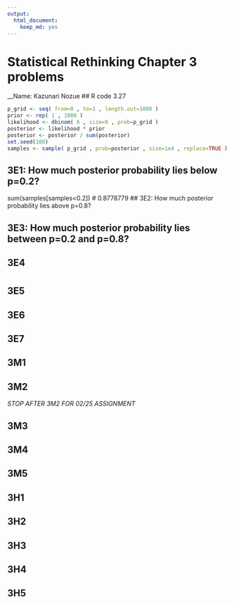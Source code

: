 ```yaml
---
output:
  html_document:
    keep_md: yes
---
```

# Statistical Rethinking Chapter 3 problems

__Name: Kazunari Nozue
## R code 3.27
```r
p_grid <- seq( from=0 , to=1 , length.out=1000 )
prior <- rep( 1 , 1000 )
likelihood <- dbinom( 6 , size=9 , prob=p_grid )
posterior <- likelihood * prior
posterior <- posterior / sum(posterior)
set.seed(100)
samples <- sample( p_grid , prob=posterior , size=1e4 , replace=TRUE )
```
## 3E1: How much posterior probability lies below p=0.2?
sum(samples[samples<0.2]) # 0.8778779
## 3E2: How much posterior probability lies above p=0.8?

## 3E3: How much posterior probability lies between p=0.2 and p=0.8?

## 3E4
# 
## 3E5

## 3E6

## 3E7

## 3M1

## 3M2

_STOP AFTER 3M2 FOR 02/25 ASSIGNMENT_

## 3M3

## 3M4

## 3M5

## 3H1

## 3H2

## 3H3

## 3H4

## 3H5